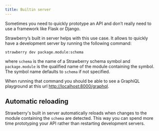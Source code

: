 ```yaml
---
title: Builtin server
---
```

Sometimes you need to quickly prototype an API and don’t really need to use a
framework like Flask or Django.

Strawberry’s built in server helps with this use case. It allows to quickly have
a development server by running the following command:

```shell
strawberry dev package.module:schema
```

where `schema` is the name of a Strawberry schema symbol and `package.module` is
the qualified name of the module containing the symbol. The symbol name defaults
to `schema` if not specified.

When running that command you should be able to see a GraphiQL playground at
this url [http://localhost:8000/graphql](http://localhost:8000/graphql).

## Automatic reloading

Strawberry's built in server automatically reloads when changes to the module
containing the `schema` are detected. This way you can spend more time
prototyping your API rather than restarting development servers.
